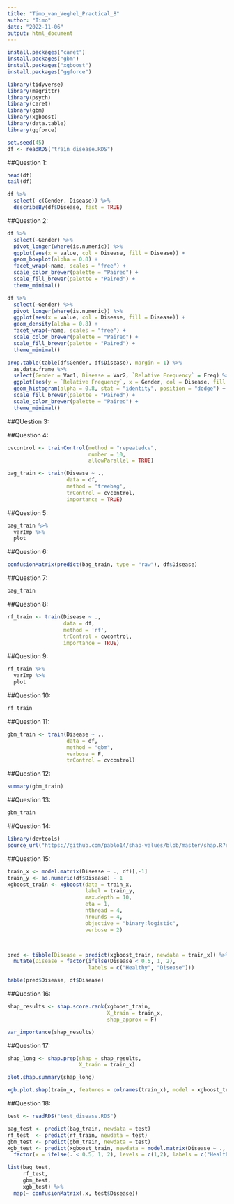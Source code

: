 ```yaml
---
title: "Timo_van_Veghel_Practical_8"
author: "Timo"
date: "2022-11-06"
output: html_document
---
```

```r
install.packages("caret")
install.packages("gbm")
install.packages("xgboost")
install.packages("ggforce")
```


```r
library(tidyverse)
library(magrittr)
library(psych)
library(caret)
library(gbm)
library(xgboost)
library(data.table)
library(ggforce)
```

```r
set.seed(45)
df <- readRDS("train_disease.RDS")
```


##Question 1:

```r
head(df)
tail(df)

df %>% 
  select(-c(Gender, Disease)) %>% 
  describeBy(df$Disease, fast = TRUE)
```

##Question 2:

```r
df %>%
  select(-Gender) %>%
  pivot_longer(where(is.numeric)) %>%
  ggplot(aes(x = value, col = Disease, fill = Disease)) +
  geom_boxplot(alpha = 0.8) +
  facet_wrap(~name, scales = "free") +
  scale_color_brewer(palette = "Paired") +
  scale_fill_brewer(palette = "Paired") +
  theme_minimal()

df %>%
  select(-Gender) %>%
  pivot_longer(where(is.numeric)) %>%
  ggplot(aes(x = value, col = Disease, fill = Disease)) +
  geom_density(alpha = 0.8) +
  facet_wrap(~name, scales = "free") +
  scale_color_brewer(palette = "Paired") +
  scale_fill_brewer(palette = "Paired") +
  theme_minimal()

prop.table(table(df$Gender, df$Disease), margin = 1) %>%
  as.data.frame %>%
  select(Gender = Var1, Disease = Var2, `Relative Frequency` = Freq) %>%
  ggplot(aes(y = `Relative Frequency`, x = Gender, col = Disease, fill = Disease)) +
  geom_histogram(alpha = 0.8, stat = "identity", position = "dodge") +
  scale_fill_brewer(palette = "Paired") +
  scale_color_brewer(palette = "Paired") +
  theme_minimal()
```

##QUestion 3:

##Question 4:

```r
cvcontrol <- trainControl(method = "repeatedcv", 
                          number = 10,
                          allowParallel = TRUE)

bag_train <- train(Disease ~ .,
                   data = df, 
                   method = 'treebag',
                   trControl = cvcontrol,
                   importance = TRUE)
```

##Question 5:

```r
bag_train %>%
  varImp %>%
  plot
```

##Question 6:

```r
confusionMatrix(predict(bag_train, type = "raw"), df$Disease)
```

##Question 7:

```r
bag_train
```

##Question 8:

```r
rf_train <- train(Disease ~ .,
                  data = df, 
                  method = 'rf',
                  trControl = cvcontrol,
                  importance = TRUE)
```

##Question 9:

```r
rf_train %>% 
  varImp %>% 
  plot
```

##Question 10:

```r
rf_train
```

##Question 11:

```r
gbm_train <- train(Disease ~ .,
                   data = df,
                   method = "gbm",
                   verbose = F,
                   trControl = cvcontrol)
```

##Question 12:

```r
summary(gbm_train)
```

##Question 13:

```r
gbm_train
```

##Question 14:

```r
library(devtools)
source_url("https://github.com/pablo14/shap-values/blob/master/shap.R?raw=TRUE")
```

##Question 15:

```r
train_x <- model.matrix(Disease ~ ., df)[,-1]
train_y <- as.numeric(df$Disease) - 1
xgboost_train <- xgboost(data = train_x,
                         label = train_y, 
                         max.depth = 10,
                         eta = 1,
                         nthread = 4,
                         nrounds = 4,
                         objective = "binary:logistic",
                         verbose = 2)



pred <- tibble(Disease = predict(xgboost_train, newdata = train_x)) %>%
  mutate(Disease = factor(ifelse(Disease < 0.5, 1, 2),
                          labels = c("Healthy", "Disease")))

table(pred$Disease, df$Disease)
```

##Question 16:

```r
shap_results <- shap.score.rank(xgboost_train,
                                X_train = train_x,
                                shap_approx = F)

var_importance(shap_results)
```

##Question 17:

```r
shap_long <- shap.prep(shap = shap_results,
                       X_train = train_x)

plot.shap.summary(shap_long)

xgb.plot.shap(train_x, features = colnames(train_x), model = xgboost_train, n_col = 3)
```

##Question 18:

```r
test <- readRDS("test_disease.RDS")

bag_test <- predict(bag_train, newdata = test)
rf_test  <- predict(rf_train, newdata = test)
gbm_test <- predict(gbm_train, newdata = test)
xgb_test <- predict(xgboost_train, newdata = model.matrix(Disease ~ ., test)[,-1]) %>%
  factor(x = ifelse(. < 0.5, 1, 2), levels = c(1,2), labels = c("Healthy", "Disease"))

list(bag_test, 
     rf_test, 
     gbm_test, 
     xgb_test) %>%
  map(~ confusionMatrix(.x, test$Disease))
```

